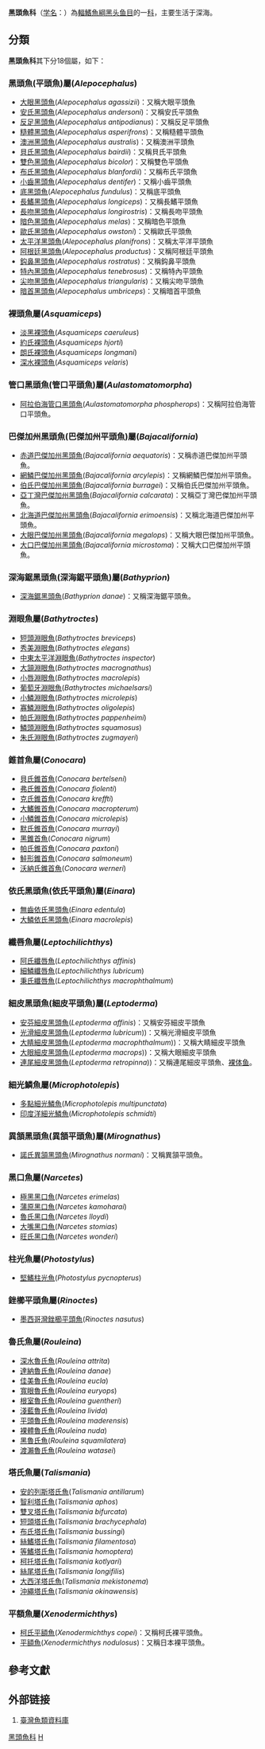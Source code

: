 {{AutoTaxobox
| image = Alepocephalus tenebrosus.jpg
| image_caption =[[特内黑头鱼|特内黑头鱼]] ''Alepocephalus tenebrosus''
| taxon = Alepocephalidae
| authority = [[Charles_Lucien_Bonaparte|Bonaparte]], 1846
| diversity = 18個屬
| diversity link =#分類
| diversity ref={{r|FishBase}}
}}

'''黑頭魚科'''（[[学名|学名]]：{{lang|la|Alepocephalidae}}）為[[輻鰭魚綱|輻鰭魚綱]][[黑头鱼目|黑头鱼目]]的一[[科|科]]，主要生活于深海。

==分類==
'''黑頭魚科'''其下分18個屬{{r|FishBase}}，如下：
===黑頭魚(平頭魚)屬(''Alepocephalus'')===
*[[大眼黑頭魚|大眼黑頭魚]](''Alepocephalus agassizii'')：又稱大眼平頭魚
*[[安氏黑頭魚|安氏黑頭魚]](''Alepocephalus andersoni'')：又稱安氏平頭魚
*[[反足黑頭魚|反足黑頭魚]](''Alepocephalus antipodianus'')：又稱反足平頭魚
*[[糙體黑頭魚|糙體黑頭魚]](''Alepocephalus asperifrons'')：又稱糙體平頭魚
*[[澳洲黑頭魚|澳洲黑頭魚]](''Alepocephalus australis'')：又稱澳洲平頭魚
*[[貝氏黑頭魚|貝氏黑頭魚]](''Alepocephalus bairdii'')：又稱貝氏平頭魚
*[[雙色黑頭魚|雙色黑頭魚]](''Alepocephalus bicolor'')：又稱雙色平頭魚
*[[布氏黑頭魚|布氏黑頭魚]](''Alepocephalus blanfordii'')：又稱布氏平頭魚
*[[小齒黑頭魚|小齒黑頭魚]](''Alepocephalus dentifer'')：又稱小齒平頭魚
*[[底黑頭魚|底黑頭魚]](''Alepocephalus fundulus'')：又稱底平頭魚
*[[長鰭黑頭魚|長鰭黑頭魚]](''Alepocephalus longiceps'')：又稱長鰭平頭魚
*[[長吻黑頭魚|長吻黑頭魚]](''Alepocephalus longirostris'')：又稱長吻平頭魚
*[[暗色黑頭魚|暗色黑頭魚]](''Alepocephalus melas'')：又稱暗色平頭魚
*[[歐氏黑頭魚|歐氏黑頭魚]](''Alepocephalus owstoni'')：又稱歐氏平頭魚
*[[太平洋黑頭魚|太平洋黑頭魚]](''Alepocephalus planifrons'')：又稱太平洋平頭魚
*[[阿根廷黑頭魚|阿根廷黑頭魚]](''Alepocephalus productus'')：又稱阿根廷平頭魚
*[[鈎鼻黑頭魚|鈎鼻黑頭魚]](''Alepocephalus rostratus'')：又稱鈎鼻平頭魚
*[[特內黑頭魚|特內黑頭魚]](''Alepocephalus tenebrosus'')：又稱特內平頭魚
*[[尖吻黑頭魚|尖吻黑頭魚]](''Alepocephalus triangularis'')：又稱尖吻平頭魚
*[[暗首黑頭魚|暗首黑頭魚]](''Alepocephalus umbriceps'')：又稱暗首平頭魚
===裸頭魚屬(''Asquamiceps'')===
*[[淡黑裸頭魚|淡黑裸頭魚]](''Asquamiceps caeruleus'')
*[[約氏裸頭魚|約氏裸頭魚]](''Asquamiceps hjorti'')
*[[朗氏裸頭魚|朗氏裸頭魚]](''Asquamiceps longmani'')
*[[深水裸頭魚|深水裸頭魚]](''Asquamiceps velaris'')
===管口黑頭魚(管口平頭魚)屬(''Aulastomatomorpha'')===
*[[阿拉伯海管口黑頭魚|阿拉伯海管口黑頭魚]](''Aulastomatomorpha phospherops'')：又稱阿拉伯海管口平頭魚。
===巴傑加州黑頭魚(巴傑加州平頭魚)屬(''Bajacalifornia'')===
*[[赤道巴傑加州黑頭魚|赤道巴傑加州黑頭魚]](''Bajacalifornia aequatoris'')：又稱赤道巴傑加州平頭魚。
*[[網鱗巴傑加州黑頭魚|網鱗巴傑加州黑頭魚]](''Bajacalifornia arcylepis'')：又稱網鱗巴傑加州平頭魚。
*[[伯氏巴傑加州黑頭魚|伯氏巴傑加州黑頭魚]](''Bajacalifornia burragei'')：又稱伯氏巴傑加州平頭魚。
*[[亞丁灣巴傑加州黑頭魚|亞丁灣巴傑加州黑頭魚]](''Bajacalifornia calcarata'')：又稱亞丁灣巴傑加州平頭魚。
*[[北海道巴傑加州黑頭魚|北海道巴傑加州黑頭魚]](''Bajacalifornia erimoensis'')：又稱北海道巴傑加州平頭魚。
*[[大眼巴傑加州黑頭魚|大眼巴傑加州黑頭魚]](''Bajacalifornia megalops'')：又稱大眼巴傑加州平頭魚。
*[[大口巴傑加州黑頭魚|大口巴傑加州黑頭魚]](''Bajacalifornia microstoma'')：又稱大口巴傑加州平頭魚。
===深海鋸黑頭魚(深海鋸平頭魚)屬(''Bathyprion'')===
*[[深海鋸黑頭魚|深海鋸黑頭魚]](''Bathyprion danae'')：又稱深海鋸平頭魚。
===淵眼魚屬(''Bathytroctes'')===
*[[短頭淵眼魚|短頭淵眼魚]](''Bathytroctes breviceps'')
*[[秀美淵眼魚|秀美淵眼魚]](''Bathytroctes elegans'')
*[[中東太平洋淵眼魚|中東太平洋淵眼魚]](''Bathytroctes inspector'')
*[[大頷淵眼魚|大頷淵眼魚]](''Bathytroctes macrognathus'')
*[[小唇淵眼魚|小唇淵眼魚]](''Bathytroctes macrolepis'')
*[[葡萄牙淵眼魚|葡萄牙淵眼魚]](''Bathytroctes michaelsarsi'')
*[[小鱗淵眼魚|小鱗淵眼魚]](''Bathytroctes microlepis'')
*[[寡鱗淵眼魚|寡鱗淵眼魚]](''Bathytroctes oligolepis'')
*[[帕氏淵眼魚|帕氏淵眼魚]](''Bathytroctes pappenheimi'')
*[[鱗頭淵眼魚|鱗頭淵眼魚]](''Bathytroctes squamosus'')
*[[朱氏淵眼魚|朱氏淵眼魚]](''Bathytroctes zugmayeri'')
===錐首魚屬(''Conocara'')===
*[[貝氏錐首魚|貝氏錐首魚]](''Conocara bertelseni'')
*[[弗氏錐首魚|弗氏錐首魚]](''Conocara fiolenti'')
*[[克氏錐首魚|克氏錐首魚]](''Conocara kreffti'')
*[[大鰭錐首魚|大鰭錐首魚]](''Conocara macropterum'')
*[[小鱗錐首魚|小鱗錐首魚]](''Conocara microlepis'')
*[[默氏錐首魚|默氏錐首魚]](''Conocara murrayi'')
*[[黑錐首魚|黑錐首魚]](''Conocara nigrum'')
*[[帕氏錐首魚|帕氏錐首魚]](''Conocara paxtoni'')
*[[鮭形錐首魚|鮭形錐首魚]](''Conocara salmoneum'')
*[[沃納氏錐首魚|沃納氏錐首魚]](''Conocara werneri'')

===依氏黑頭魚(依氏平頭魚)屬(''Einara'')===
*[[無齒依氏黑頭魚|無齒依氏黑頭魚]](''Einara edentula'')
*[[大鱗依氏黑頭魚|大鱗依氏黑頭魚]](''Einara macrolepis'')

===纖唇魚屬(''Leptochilichthys'')===
*[[阿氏纖唇魚|阿氏纖唇魚]](''Leptochilichthys affinis'')
*[[細鱗纖唇魚|細鱗纖唇魚]](''Leptochilichthys lubricum'')
*[[秉氏纖唇魚|秉氏纖唇魚]](''Leptochilichthys macrophthalmum'')

===細皮黑頭魚(細皮平頭魚)屬(''Leptoderma'')===
*[[安芬細皮黑頭魚|安芬細皮黑頭魚]](''Leptoderma affinis'')：又稱安芬細皮平頭魚
*[[光滑細皮黑頭魚|光滑細皮黑頭魚]](''Leptoderma lubricum''))：又稱光滑細皮平頭魚
*[[大睛細皮黑頭魚|大睛細皮黑頭魚]](''Leptoderma macrophthalmum''))：又稱大睛細皮平頭魚
*[[大眼細皮黑頭魚|大眼細皮黑頭魚]](''Leptoderma macrops''))：又稱大眼細皮平頭魚
*[[連尾細皮黑頭魚|連尾細皮黑頭魚]](''Leptoderma retropinna''))：又稱連尾細皮平頭魚、[[裸体鱼|裸体鱼]]。

===細光鱗魚屬(''Microphotolepis'')===
*[[多點細光鱗魚|多點細光鱗魚]](''Microphotolepis multipunctata'')
*[[印度洋細光鱗魚|印度洋細光鱗魚]](''Microphotolepis schmidti'')
===異頷黑頭魚(異頷平頭魚)屬(''Mirognathus'')===
*[[諾氏異頷黑頭魚|諾氏異頷黑頭魚]](''Mirognathus normani'')：又稱異頷平頭魚。
===黑口魚屬(''Narcetes'')===
*[[極黑黑口魚|極黑黑口魚]](''Narcetes erimelas'')
*[[蒲原黑口魚|蒲原黑口魚]](''Narcetes kamoharai'')
*[[魯氏黑口魚|魯氏黑口魚]](''Narcetes lloydi'')
*[[大嘴黑口魚|大嘴黑口魚]](''Narcetes stomias'')
*[[旺氏黑口魚|旺氏黑口魚]](''Narcetes wonderi'')
===柱光魚屬(''Photostylus'')===
*[[堅鰭柱光魚|堅鰭柱光魚]](''Photostylus pycnopterus'')
===銼櫛平頭魚屬(''Rinoctes'')===
*[[墨西哥灣銼櫛平頭魚|墨西哥灣銼櫛平頭魚]](''Rinoctes nasutus'')
===魯氏魚屬(''Rouleina'')===
*[[深水魯氏魚|深水魯氏魚]](''Rouleina attrita'')
*[[達納魯氏魚|達納魯氏魚]](''Rouleina danae'')
*[[佳美魯氏魚|佳美魯氏魚]](''Rouleina eucla'')
*[[寬眼魯氏魚|寬眼魯氏魚]](''Rouleina euryops '')
*[[根室魯氏魚|根室魯氏魚]](''Rouleina guentheri'')
*[[淺藍魯氏魚|淺藍魯氏魚]](''Rouleina livida '')
*[[平頭魯氏魚|平頭魯氏魚]](''Rouleina maderensis'')
*[[裸體魯氏魚|裸體魯氏魚]](''Rouleina nuda '')
*[[黑魯氏魚|黑魯氏魚]](''Rouleina squamilatera'')
*[[渡瀨魯氏魚|渡瀨魯氏魚]](''Rouleina watasei '')

===塔氏魚屬(''Talismania'')===
*[[安的列斯塔氏魚|安的列斯塔氏魚]](''Talismania antillarum '')
*[[智利塔氏魚|智利塔氏魚]](''Talismania aphos '')
*[[雙叉塔氏魚|雙叉塔氏魚]](''Talismania bifurcata '')
*[[短頭塔氏魚|短頭塔氏魚]](''Talismania brachycephala'')
*[[布氏塔氏魚|布氏塔氏魚]](''Talismania bussingi '')
*[[絲鰭塔氏魚|絲鰭塔氏魚]](''Talismania filamentosa '')
*[[等鰭塔氏魚|等鰭塔氏魚]](''Talismania homoptera '')
*[[柯托塔氏魚|柯托塔氏魚]](''Talismania kotlyari '')
*[[絲尾塔氏魚|絲尾塔氏魚]](''Talismania longifilis '')
*[[大西洋塔氏魚|大西洋塔氏魚]](''Talismania mekistonema'')
*[[沖繩塔氏魚|沖繩塔氏魚]](''Talismania okinawensis '')

===平額魚屬(''Xenodermichthys'')===
*[[柯氏平額魚|柯氏平額魚]](''Xenodermichthys copei'')：又稱柯氏裸平頭魚。
*[[平額魚|平額魚]](''Xenodermichthys nodulosus'')：又稱日本裸平頭魚。

==參考文獻==
{{reflist|refs=
<ref name=FishBase>{{FishBase family|family=Alepocephalidae|month=7|year=2019}}</ref>
}}

==外部链接==
#[http://fishdb.sinica.edu.tw/ 臺灣魚類資料庫]{{Wayback|url=http://fishdb.sinica.edu.tw/ |date=20160304193340 }}
{{Taxonbar|from=Q629628}}

[[Category:黑頭魚科|]]
[[Category:黑头鱼目|H]]